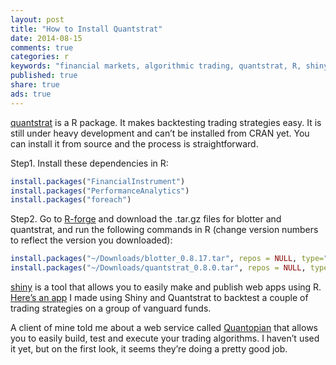 ```yaml
---
layout: post
title: "How to Install Quantstrat"
date: 2014-08-15
comments: true
categories: r
keywords: "financial markets, algorithmic trading, quantstrat, R, shiny app, quantitative trading"
published: true
share: true 
ads: true
---
```


[quantstrat](http://blog.fosstrading.com/2011/08/introduction-to-quantstrat.html) is a R package. It makes backtesting trading strategies easy. It is still under heavy development and can't be installed from CRAN yet. You can install it from source and the process is straightforward.

Step1. Install these dependencies in R:

```r
install.packages("FinancialInstrument")
install.packages("PerformanceAnalytics")
install.packages("foreach")
```

Step2. Go to [R-forge](https://r-forge.r-project.org/R/?group_id=316) and download the .tar.gz files for blotter and quantstrat, and run the following commands in R (change version numbers to reflect the version you downloaded):

```r
install.packages("~/Downloads/blotter_0.8.17.tar", repos = NULL, type="source")
install.packages("~/Downloads/quantstrat_0.8.0.tar", repos = NULL, type="source")
```

[shiny](http://shiny.rstudio.com/) is a tool that allows you to easily make and publish web apps using R. [Here's an app](https://cabaceo.shinyapps.io/quantdp/) I made using Shiny and Quantstrat to backtest a couple of trading strategies on a group of vanguard funds. 

A client of mine told me about a web service called [Quantopian](https://www.quantopian.com/) that allows you to easily build, test and execute your trading algorithms. I haven't used it yet, but on the first look, it seems they're doing a pretty good job.
